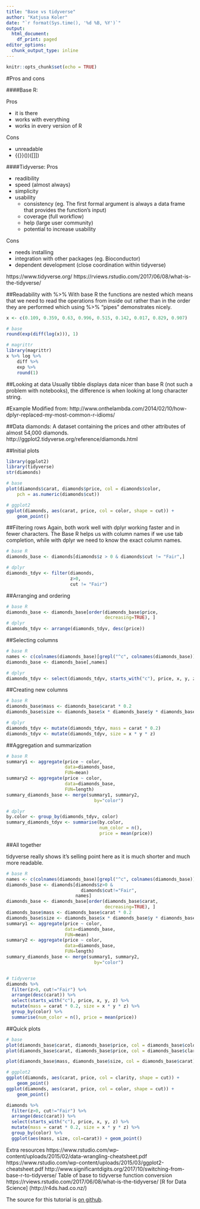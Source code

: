 ```yaml
---
title: "Base vs tidyverse"
author: "Katjusa Koler"
date: "`r format(Sys.time(), '%d %B, %Y')`"
output:
  html_document:
    df_print: paged
editor_options:
  chunk_output_type: inline
---
```


```r
knitr::opts_chunk$set(echo = TRUE)
```


#Pros and cons

####Base R:

Pros

- it is there
- works with everything
- works in every version of R

Cons

- unreadable
- {{}}())([]])


####Tidyverse:
Pros

* readibility
* speed (almost always) 
* simplicity
* usability
    + consistency (eg. The first formal argument is always a data frame that provides the function’s input)
    + coverage (full workflow)
    + help (large user community)
    + potential to increase usability

Cons

* needs installing
* integration with other packages (eg. Bioconductor)
* dependent development (close coordination within tidyverse)

https://www.tidyverse.org/ 
https://rviews.rstudio.com/2017/06/08/what-is-the-tidyverse/ 


##Readability with %>%
With base R the functions are nested which means that we need to read the operations from inside out rather than in the order they are performed which using %>% "pipes" demonstrates nicely. 
```r
x <- c(0.109, 0.359, 0.63, 0.996, 0.515, 0.142, 0.017, 0.829, 0.907)

# base
round(exp(diff(log(x))), 1)

# magrittr
library(magrittr)
x %>% log %>%
    diff %>%
    exp %>%
    round(1)
```

##Looking at data
Usually tibble displays data nicer than base R (not such a problem with notebooks), the difference is when looking at long character string. 

#Example
Modified from: http://www.onthelambda.com/2014/02/10/how-dplyr-replaced-my-most-common-r-idioms/

##Data
diamonds: A dataset containing the prices and other attributes of almost 54,000 diamonds. http://ggplot2.tidyverse.org/reference/diamonds.html 

##Initial plots
```r
library(ggplot2)
library(tidyverse)
str(diamonds)

# base
plot(diamonds$carat, diamonds$price, col = diamonds$color,
    pch = as.numeric(diamonds$cut))

# ggplot2
ggplot(diamonds, aes(carat, price, col = color, shape = cut)) +
    geom_point()
```







##Filtering rows
Again, both work well with dplyr working faster and in fewer characters. The Base R helps us with column names if we use tab completion, while with dplyr we need to know the exact column names. 
```r
# base R
diamonds_base <- diamonds[diamonds$z > 0 & diamonds$cut != "Fair",]

# dplyr
diamonds_tdyv <- filter(diamonds,
                        z>0,
                        cut != "Fair")
```

##Arranging and ordering
```r
# base R
diamonds_base <- diamonds_base[order(diamonds_base$price, 
                                     decreasing=TRUE), ]
# dplyr
diamonds_tdyv <- arrange(diamonds_tdyv, desc(price))

```

##Selecting columns

```r
# base R
names <- c(colnames(diamonds_base)[grepl("^c", colnames(diamonds_base))], "price", "x", "y", "z")
diamonds_base <- diamonds_base[,names]

# dplyr
diamonds_tdyv <- select(diamonds_tdyv, starts_with("c"), price, x, y, z) 

```

##Creating new columns
```r
# base R
diamonds_base$mass <- diamonds_base$carat * 0.2
diamonds_base$size <- diamonds_base$x * diamonds_base$y * diamonds_base$z

# dplyr
diamonds_tdyv <- mutate(diamonds_tdyv, mass = carat * 0.2) 
diamonds_tdyv <- mutate(diamonds_tdyv, size = x * y * z)

```


##Aggregation and summarization
```r
# base R
summary1 <- aggregate(price ~ color,
                      data=diamonds_base,
                      FUN=mean)
summary2 <- aggregate(price ~ color,
                      data=diamonds_base,
                      FUN=length)
summary_diamonds_base <- merge(summary1, summary2, 
                                 by="color")

# dplyr
by.color <- group_by(diamonds_tdyv, color)
summary_diamonds_tdyv <- summarise(by.color,
                                   num_color = n(),
                                   price = mean(price))

```


##All together

tidyverse really shows it's selling point here as it is much shorter and much more readable. 

```r
# base R
names <- c(colnames(diamonds_base)[grepl("^c", colnames(diamonds_base))], "price", "x", "y", "z")
diamonds_base <- diamonds[diamonds$z>0 & 
                            diamonds$cut!="Fair", 
                          names]
diamonds_base <- diamonds_base[order(diamonds_base$carat, 
                                     decreasing=TRUE), ]
diamonds_base$mass <- diamonds_base$carat * 0.2
diamonds_base$size <- diamonds_base$x * diamonds_base$y * diamonds_base$z
summary1 <- aggregate(price ~ color,
                      data=diamonds_base,
                      FUN=mean)
summary2 <- aggregate(price ~ color,
                      data=diamonds_base,
                      FUN=length)
summary_diamonds_base <- merge(summary1, summary2, 
                                 by="color")


# tidyverse
diamonds %>% 
  filter(z>0, cut!="Fair") %>%
  arrange(desc(carat)) %>%
  select(starts_with("c"), price, x, y, z) %>%
  mutate(mass = carat * 0.2, size = x * y * z) %>%
  group_by(color) %>%
  summarise(num_color = n(), price = mean(price))

```

##Quick plots
```r
# base
plot(diamonds_base$carat, diamonds_base$price, col = diamonds_base$color)
plot(diamonds_base$carat, diamonds_base$price, col = diamonds_base$clarity)

plot(diamonds_base$mass, diamonds_base$size, col = diamonds_base$carat)

# ggplot2
ggplot(diamonds, aes(carat, price, col = clarity, shape = cut)) +
    geom_point()
ggplot(diamonds, aes(carat, price, col = color, shape = cut)) +
    geom_point()

diamonds %>% 
  filter(z>0, cut!="Fair") %>%
  arrange(desc(carat)) %>%
  select(starts_with("c"), price, x, y, z) %>%
  mutate(mass = carat * 0.2, size = x * y * z) %>%
  group_by(color) %>%
  ggplot(aes(mass, size, col=carat)) + geom_point()
```

Extra resources
https://www.rstudio.com/wp-content/uploads/2015/02/data-wrangling-cheatsheet.pdf 
https://www.rstudio.com/wp-content/uploads/2015/03/ggplot2-cheatsheet.pdf
http://www.significantdigits.org/2017/10/switching-from-base-r-to-tidyverse/ Table of base to tidyverse function conversion
https://rviews.rstudio.com/2017/06/08/what-is-the-tidyverse/ 
[R for Data Science] (http://r4ds.had.co.nz/)

The source for this tutorial is
[on github](https://github.com/katkoler/base_vs_tidyverse).
